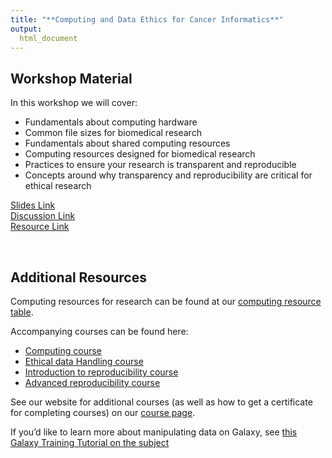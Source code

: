```yaml
---
title: "**Computing and Data Ethics for Cancer Informatics**"
output:
  html_document
---
```



## Workshop Material

In this workshop we will cover:

- Fundamentals about computing hardware
- Common file sizes for biomedical research
- Fundamentals about shared computing resources
- Computing resources designed for biomedical research
- Practices to ensure your research is transparent and reproducible
- Concepts around why transparency and reproducibility are critical for ethical research

<div class = "link_button"><a href="https://docs.google.com/presentation/d/1xjJdvDOOMGQLSd6jm9sfzfjDQEWG9xEICXbJOTq8-PQ/edit?usp=sharing" target="_blank"> Slides Link</a></div>

<div class = "slido_button"><a href="https://app.sli.do/event/i9DkV4CzMwqgEvzwv7B96m" target="_blank"> Discussion Link </a></div>

<div class = "resource_button"><a
href="https://usegalaxy.org/login/start?redirect=None" target="_blank"> Resource Link </a></div>
<br>

## Additional Resources

Computing resources for research can be found at our [computing resource table](https://jhudatascience.org/ITN_computing_resources/).

Accompanying courses can be found here:

- [Computing course](https://jhudatascience.org/Computing_for_Cancer_Informatics/)
- [Ethical data Handling course](https://hutchdatascience.org/Ethical_Data_Handling_for_Cancer_Research/)
- [Introduction to reproducibility course](https://jhudatascience.org/Reproducibility_in_Cancer_Informatics/introduction.html)
- [Advanced reproducibility course](https://jhudatascience.org/Adv_Reproducibility_in_Cancer_Informatics/introduction.html)

See our website for additional courses (as well as how to get a certificate for completing courses) on our [course page](https://www.itcrtraining.org/resources/courses).

If you'd like to learn more about manipulating data on Galaxy, see [this Galaxy Training Tutorial on the subject](https://training.galaxyproject.org/training-material/topics/introduction/tutorials/data-manipulation-olympics/tutorial.html)

